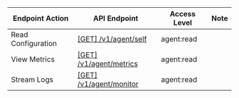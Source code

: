 | Endpoint Action      | API Endpoint           | Access Level   | Note   |
| -------------------- | ---------------------- | -------------- | ------ |
Read Configuration|[[GET] /v1/agent/self](https://www.consul.io/api-docs/agent#read-configuration)|agent:read|
View Metrics|[[GET] /v1/agent/metrics](https://www.consul.io/api-docs/agent#view-metrics)|agent:read|
Stream Logs|[[GET] /v1/agent/monitor](https://www.consul.io/api-docs/agent#stream-logs)|agent:read|
